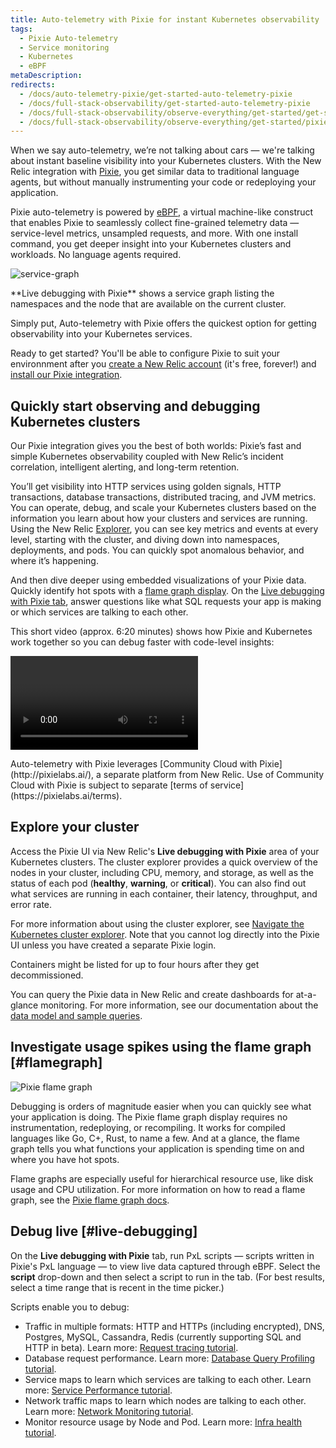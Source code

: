 ```yaml
---
title: Auto-telemetry with Pixie for instant Kubernetes observability 
tags:
  - Pixie Auto-telemetry
  - Service monitoring
  - Kubernetes
  - eBPF
metaDescription: 
redirects:
  - /docs/auto-telemetry-pixie/get-started-auto-telemetry-pixie
  - /docs/full-stack-observability/get-started-auto-telemetry-pixie
  - /docs/full-stack-observability/observe-everything/get-started/get-started-auto-telemetry-pixie
  - /docs/full-stack-observability/observe-everything/get-started/pixie-account-link
---
```




When we say auto-telemetry, we’re not talking about cars — we're talking about instant baseline visibility into your Kubernetes clusters. With the New Relic integration with [Pixie](https://pixielabs.ai/), you get similar data to traditional language agents, but without manually instrumenting your code or redeploying your application.

Pixie auto-telemetry is powered by [eBPF](https://ebpf.io/), a virtual machine-like construct that enables Pixie to seamlessly collect fine-grained telemetry data — service-level metrics, unsampled requests, and more. With one install command, you get deeper insight into your Kubernetes clusters and workloads. No language agents required.

<img
  title="service graph in live debugger"
  alt="service-graph"
  src={serviceGraph}
/>

<figcaption>
  **Live debugging with Pixie** shows a service graph listing the namespaces and the node that are available on the current cluster.
</figcaption>

Simply put, Auto-telemetry with Pixie offers the quickest option for getting observability into your Kubernetes services.

Ready to get started? You'll be able to configure Pixie to suit your environnment after you [create a New Relic account](https://newrelic.com/signup) (it's free, forever!) and [install our Pixie integration](/docs/kubernetes-pixie/auto-telemetry-pixie/install-auto-telemetry-pixie/).

## Quickly start observing and debugging Kubernetes clusters

Our Pixie integration gives you the best of both worlds: Pixie’s fast and simple Kubernetes observability coupled with New Relic’s incident correlation, intelligent alerting, and long-term retention.

You’ll get visibility into HTTP services using golden signals, HTTP transactions, database transactions, distributed tracing, and JVM metrics. You can operate, debug, and scale your Kubernetes clusters based on the information you learn about how your clusters and services are running. Using the New Relic [Explorer](/docs/new-relic-one/use-new-relic-one/core-concepts/new-relic-explorer-view-performance-across-apps-services-hosts/), you can see key metrics and events at every level, starting with the cluster, and diving down into namespaces, deployments, and pods. You can quickly spot anomalous behavior, and where it’s happening.

And then dive deeper using embedded visualizations of your Pixie data. Quickly identify hot spots with a [flame graph display](#flamegraph). On the [Live debugging with Pixie tab](#live-debugging), answer questions like what SQL requests your app is making or which services are talking to each other.

This short video (approx. 6:20 minutes) shows how Pixie and Kubernetes work together so you can debug faster with code-level insights:

<Video
  id="QO7vz0jQEUI"
  type="youtube"
/>

<Callout variant="important">
  Auto-telemetry with Pixie leverages [Community Cloud with Pixie](http://pixielabs.ai/), a separate platform from New Relic. Use of Community Cloud with Pixie is subject to separate [terms of service](https://pixielabs.ai/terms).
</Callout>

## Explore your cluster

Access the Pixie UI via New Relic's **Live debugging with Pixie** area of your Kubernetes clusters. The cluster explorer provides a quick overview of the nodes in your cluster, including CPU, memory, and storage, as well as the status of each pod (**healthy**, **warning**, or **critical**). You can also find out what services are running in each container, their latency, throughput, and error rate.

For more information about using the cluster explorer, see [Navigate the Kubernetes cluster explorer](/docs/integrations/kubernetes-integration/understand-use-data/kubernetes-cluster-explorer/). Note that you cannot log directly into the Pixie UI unless you have created a separate Pixie login.

<Callout variant="tip">
  Containers might be listed for up to four hours after they get decommissioned.
</Callout>

You can query the Pixie data in New Relic and create dashboards for at-a-glance monitoring. For more information, see our documentation about the [data model and sample queries](/docs/integrations/kubernetes-integration/understand-use-data/auto-telemetry-pixie-data-model).

## Investigate usage spikes using the flame graph [#flamegraph]

<img
  title="Pixie flame graph"
  alt="Pixie flame graph"
  src={flamegraph}
/>

Debugging is orders of magnitude easier when you can quickly see what your application is doing. The Pixie flame graph display requires no instrumentation, redeploying, or recompiling. It works for compiled languages like Go, C+, Rust, to name a few. And at a glance, the flame graph tells you what functions your application is spending time on and where you have hot spots.

Flame graphs are especially useful for hierarchical resource use, like disk usage and CPU utilization. For more information on how to read a flame graph, see the [Pixie flame graph docs](https://docs.pixielabs.ai/tutorials/profiler#reading-the-flamegraph).

## Debug live [#live-debugging]

On the **Live debugging with Pixie** tab, run PxL scripts — scripts written in Pixie's PxL language — to view live data captured through eBPF. Select the **script** drop-down and then select a script to run in the tab. (For best results, select a time range that is recent in the time picker.)

Scripts enable you to debug:

* Traffic in multiple formats: HTTP and HTTPs (including encrypted), DNS, Postgres, MySQL, Cassandra, Redis (currently supporting SQL and HTTP in beta). Learn more: [Request tracing tutorial](https://docs.px.dev/tutorials/pixie-101/request-tracing/).
* Database request performance. Learn more: [Database Query Profiling tutorial](https://docs.px.dev/tutorials/pixie-101/database-query-profiling/).
* Service maps to learn which services are talking to each other. Learn more: [Service Performance tutorial](https://docs.px.dev/tutorials/pixie-101/service-performance/).
* Network traffic maps to learn which nodes are talking to each other. Learn more: [Network Monitoring tutorial](https://docs.px.dev/tutorials/pixie-101/network-monitoring/).
* Monitor resource usage by Node and Pod. Learn more: [Infra health tutorial](https://docs.px.dev/tutorials/pixie-101/infra-health/).
